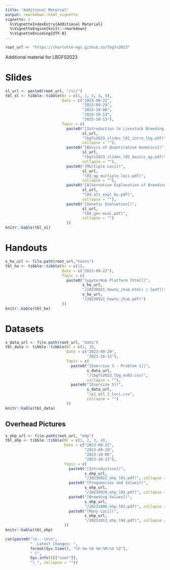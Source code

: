 ```yaml
---
title: "Additional Material"
output: rmarkdown::html_vignette
vignette: >
  %\VignetteIndexEntry{Additional Material}
  %\VignetteEngine{knitr::rmarkdown}
  %\VignetteEncoding{UTF-8}
---
```


```r
root_url <- "https://charlotte-ngs.github.io/lbgfs2023" 
```

Additional material for LBGFS2023

# Slides

```r
sl_url <- paste0(root_url, "/sl/")
tbl_sl <- tibble::tibble(Nr = c(1, 2, 3, 4, 5),
                         Date = c("2023-09-22",
                                  "2023-09-29",
                                  "2023-10-06",
                                  "2023-10-13",
                                  "2023-10-13"),
                         Topic = c(
                           paste0("[Introduction to Livestock Breeding and Genomics](", 
                                  sl_url, 
                                  "lbgfs2023_slides_l01_intro_lbg.pdf)", 
                                  collapse = ""),
                           paste0("[Basics of Quantitative Genetics](", 
                                  sl_url, 
                                  "lbgfs2023_slides_l02_basics_qg.pdf)", 
                                  collapse = ""),
                           paste0("[Multiple Loci](",
                                  sl_url,
                                  "l03_qg_multiple_loci.pdf)", 
                                  collapse = ""),
                           paste0("[Alternative Explanation of Breeding Values](",
                                  sl_url,
                                  "l04_alt_expl_bv.pdf)",
                                  collapse = ""),
                           paste0("[Genetic Evaluation](",
                                  sl_url,
                                  "l04_gen-eval.pdf)",
                                  collapse = "")
                           ))
knitr::kable(tbl_sl)
```


# Handouts

```r
s_ho_url <- file.path(root_url,"houts")
tbl_ho <- tibble::tibble(Nr = c(1),
                         Date = c("2023-09-22"),
                         Topic = c(
                           paste0("JypyterHub Platform [html](",
                                  s_ho_url, 
                                  "/20230921_howto_jhub.html) | [pdf](",
                                  s_ho_url,
                                  "/20230921_howto_jhub.pdf)")
                         ))
knitr::kable(tbl_ho)
```


# Datasets

```r
s_data_url <- file.path(root_url, "data")
tbl_data <- tibble::tibble(Nr = c(1, 2),
                           Date = c("2023-09-29",
                                    "2023-10-13"),
                           Topic = c(
                             paste0("[Exercise 3 - Problem 1](",
                                    s_data_url, 
                                    "/lbgfs2023_lbg_ex03.csv)",
                                    collapse = ""),
                             paste0("[Exercise 5](",
                                    s_data_url,
                                    "/p1_qtl_1_loci.csv",
                                    collapse = "")
                           ))
knitr::kable(tbl_data)
```


## Overhead Pictures

```r
s_ohp_url <- file.path(root_url, "ohp")
tbl_ohp <- tibble::tibble(Nr = c(1, 2, 3, 4),
                          Date = c("2023-09-22",
                                   "2023-09-29",
                                   "2023-10-06",
                                   "2023-10-13"),
                          Topic = c(
                            paste0("[Introduction](",
                                   s_ohp_url,
                                   "/20230922_ohp_l01.pdf)", collapse = ""),
                            paste0("[Frequencies and Values](",
                                   s_ohp_url,
                                   "/20230929_ohp_l02.pdf)", collapse = ""),
                            paste0("[Breeding Values](",
                                   s_ohp_url,
                                   "/20231006_ohp_l03.pdf)", collapse = ""),
                            paste0("[Many Loci](", 
                                   s_ohp_url, 
                                   "/20231013_ohp_l04.pdf)", collapse = "")
                          ))
knitr::kable(tbl_ohp)
```



```r
cat(paste0("\n---\n\n", 
           " _Latest Changes: ", 
           format(Sys.time(), "%Y-%m-%d %H:%M:%S %Z"), 
           " (", 
           Sys.info()[["user"]], 
           ")_", collapse = ""))
```




